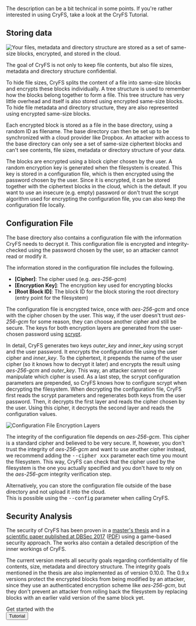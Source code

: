 
<MetaTags
    title="CryFS: How it works"
    url="https://www.cryfs.org/howitworks"
    type="article"
    description="A description of the CryFS internals. CryFS encrypts your Dropbox and protects you against hackers and data leaks. It also works well together with other cloud providers."
/>

<Layout>
<AlternatingSections start_index={1}>
<ContentHeaderSection title="How it works" subtitle="We explain how CryFS works and why it is secure.">
  The description can be a bit technical in some points. If you're rather interested in using CryFS, take a look at the <Link href="/tutorial">CryFS Tutorial</Link>.
</ContentHeaderSection>

<section>
<Container>

## Storing data
<Row>
<Col md="4">
<Image src={StoringDataImg} alt="Your files, metadata and directory structure are stored as a set of same-size blocks, encrypted, and stored in the cloud." style={{maxWidth: "100%"}} />
</Col>
<Col md="8">

The goal of CryFS is not only to keep file contents, but also file sizes, metadata and directory structure confidential.

To hide file sizes, CryFS splits the content of a file into same-size blocks and encrypts these blocks individually.
A tree structure is used to remember how the blocks belong together to form a file.
This tree structure has very little overhead and itself is also stored using encrypted same-size blocks.
To hide file metadata and directory structure, they are also represented using encrypted same-size blocks.

Each encrypted block is stored as a file in the base directory, using a random ID as filename.
The base directory can then be set up to be synchronized with a cloud provider like Dropbox.
An attacker with access to the base directory can only see a set of same-size ciphertext blocks and can't see
contents, file sizes, metadata or directory structure of your data.

The blocks are encrypted using a block cipher chosen by the user. A random encryption key is generated when the filesystem is created.
This key is stored in a configuration file, which is then encrypted using the password chosen by the user.
Since it is encrypted, it can be stored together with the ciphertext blocks in the cloud, which is the default.
If you want to use an insecure (e.g. empty) password or don't trust the scrypt algorithm used for encrypting the configuration file, you can also keep the configuration file locally.

</Col>
</Row>
</Container>
</section>

<section>
<Container>

## Configuration File
The base directory also contains a configuration file with the information CryFS needs to decrypt it.
This configuration file is encrypted and integrity-checked using the password chosen by the user, so an attacker cannot read or modify it.

The information stored in the configuration file includes the following.
- <strong>&#91;Cipher&#93;</strong>: The cipher used (e.g. <var>aes-256-gcm</var>)
- <strong>&#91;Encryption Key&#93;</strong>: The encryption key used for encrypting blocks
- <strong>&#91;Root Block ID&#93;</strong>: The block ID for the block storing the root directory (entry point for the filesystem)

<Row>
<Col md="8">

The configuration file is encrypted twice, once with <var>aes-256-gcm</var> and once with the cipher chosen by the user.
This way, if the user doesn't trust <var>aes-256-gcm</var> for some reason,
they can choose another cipher and still be secure.
The keys for both encryption layers are generated from the user-chosen password using [scrypt](https://en.wikipedia.org/wiki/Scrypt).

In detail, CryFS generates two keys <var>outer_key</var> and <var>inner_key</var> using scrypt and the user password.
It encrypts the configuration file using the user cipher and <var>inner_key</var>.
To the ciphertext, it prepends the name of the user cipher (so it knows how to decrypt it later) and encrypts
the result using <var>aes-256-gcm</var> and <var>outer_key</var>. This way, an attacker cannot see or manipulate which cipher is used.
As a last step, the scrypt configuration parameters are prepended, so CryFS knows how to configure scrypt when
decrypting the filesystem.
When decrypting the configuration file, CryFS first reads the scrypt parameters and regenerates both keys from the user password.
Then, it decrypts the first layer and reads the cipher chosen by the user.
Using this cipher, it decrypts the second layer and reads the configuration values.
</Col>
<Col md="4" style={{marginTop: '20px'}}>
<Image src={ConfigfileEncryptionImg} alt="Configuration File Encryption Layers" style={{maxWidth: "100%"}} />
</Col>
</Row>

The integrity of the configuration file depends on <var>aes-256-gcm</var>.
This cipher is a standard cipher and believed to be very secure.
If, however, you don't trust the integrity of <var>aes-256-gcm</var> and want to use another cipher instead,
we recommend adding the <kbd>--cipher xxx</kbd> parameter each time you mount the filesystem.
This way, CryFS can check that the cipher used by the filesystem is the one you actually specified
and you don't have to rely on the <var>aes-256-gcm</var> integrity verification step.

Alternatively, you can store the configuration file outside of the base directory and not upload it into the cloud.<br />
This is possible using the <kbd>--config</kbd> parameter when calling CryFS.
      
</Container>
</section>
<section>
<Container>

## Security Analysis
The security of CryFS has been proven in a [master's thesis](/cryfs_mathesis.pdf)
and in a [scientific paper published at DBSec 2017](http://dx.doi.org/10.1007/978-3-319-61176-1_23)
([PDF](https://eprint.iacr.org/2017/773.pdf)) using a game-based security approach.
The works also contain a detailed description of the inner workings of CryFS.

The current version meets all security goals regarding confidentiality of file contents, size, metadata and directory structure.
The integrity goals mentioned in the thesis are also implemented as of version 0.10.0.
The 0.9.x versions protect the encrypted blocks from being modified by an attacker,
since they use an authenticated encryption scheme like <var>aes-256-gcm</var>,
but they don't prevent an attacker from rolling back the filesystem by replacing blocks with an earlier valid version of the same block yet.

</Container>
</section>

<section>
<Container>
    <Row>
        <Col style={{marginTop: '20px'}} md={{size: 8, offset: 2}}>
            <Card body style={{ backgroundColor: '#f5f5f5', borderColor: '#e3e3e3' }}>
                <div className="text-center">
                    <div className="lead">
                        Get started with the
                    </div>
                    <Link legacyBehavior passHref href="/tutorial"><Button color="primary" size="lg">Tutorial</Button></Link>
                </div>
            </Card>
        </Col>
    </Row>
</Container>
</section>

</AlternatingSections>
</Layout>
